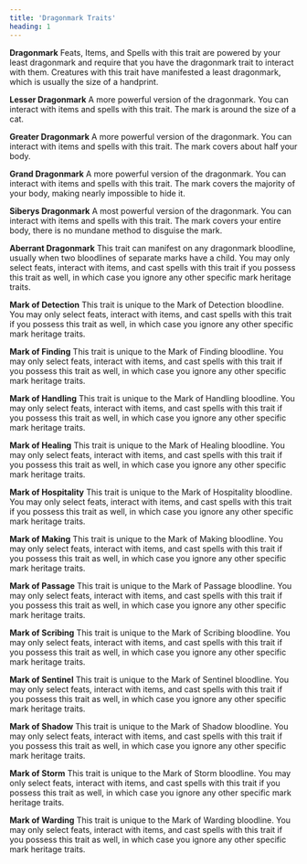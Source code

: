 ```yaml
---
title: 'Dragonmark Traits'
heading: 1
---
```


**Dragonmark** Feats, Items, and Spells with this trait are powered by your least dragonmark and require that you have the dragonmark trait to interact with them. Creatures with this trait have manifested a least dragonmark, which is usually the size of a handprint.

**Lesser Dragonmark** A more powerful version of the dragonmark. You can interact with items and spells with this trait. The mark is around the size of a cat.

**Greater Dragonmark** A more powerful version of the dragonmark. You can interact with items and spells with this trait. The mark covers about half your body.

**Grand Dragonmark** A more powerful version of the dragonmark. You can interact with items and spells with this trait. The mark covers the majority of your body, making nearly impossible to hide it.

**Siberys Dragonmark** A most powerful version of the dragonmark. You can interact with items and spells with this trait. The mark covers your entire body, there is no mundane method to disguise the mark.

**Aberrant Dragonmark** This trait can manifest on any dragonmark bloodline, usually when two bloodlines of separate marks have a child. You may only select feats, interact with items, and cast spells with this trait if you possess this trait as well, in which case you ignore any other specific mark heritage traits.

**Mark of Detection** This trait is unique to the Mark of Detection bloodline. You may only select feats, interact with items, and cast spells with this trait if you possess this trait as well, in which case you ignore any other specific mark heritage traits.

**Mark of Finding** This trait is unique to the Mark of Finding bloodline. You may only select feats, interact with items, and cast spells with this trait if you possess this trait as well, in which case you ignore any other specific mark heritage traits.

**Mark of Handling** This trait is unique to the Mark of Handling bloodline. You may only select feats, interact with items, and cast spells with this trait if you possess this trait as well, in which case you ignore any other specific mark heritage traits.

**Mark of Healing** This trait is unique to the Mark of Healing bloodline. You may only select feats, interact with items, and cast spells with this trait if you possess this trait as well, in which case you ignore any other specific mark heritage traits.

**Mark of Hospitality** This trait is unique to the Mark of Hospitality bloodline. You may only select feats, interact with items, and cast spells with this trait if you possess this trait as well, in which case you ignore any other specific mark heritage traits.

**Mark of Making** This trait is unique to the Mark of Making bloodline. You may only select feats, interact with items, and cast spells with this trait if you possess this trait as well, in which case you ignore any other specific mark heritage traits.

**Mark of Passage** This trait is unique to the Mark of Passage bloodline. You may only select feats, interact with items, and cast spells with this trait if you possess this trait as well, in which case you ignore any other specific mark heritage traits.

**Mark of Scribing** This trait is unique to the Mark of Scribing bloodline. You may only select feats, interact with items, and cast spells with this trait if you possess this trait as well, in which case you ignore any other specific mark heritage traits.

**Mark of Sentinel** This trait is unique to the Mark of Sentinel bloodline. You may only select feats, interact with items, and cast spells with this trait if you possess this trait as well, in which case you ignore any other specific mark heritage traits.

**Mark of Shadow** This trait is unique to the Mark of Shadow bloodline. You may only select feats, interact with items, and cast spells with this trait if you possess this trait as well, in which case you ignore any other specific mark heritage traits.

**Mark of Storm** This trait is unique to the Mark of Storm bloodline. You may only select feats, interact with items, and cast spells with this trait if you possess this trait as well, in which case you ignore any other specific mark heritage traits.

**Mark of Warding** This trait is unique to the Mark of Warding bloodline. You may only select feats, interact with items, and cast spells with this trait if you possess this trait as well, in which case you ignore any other specific mark heritage traits.